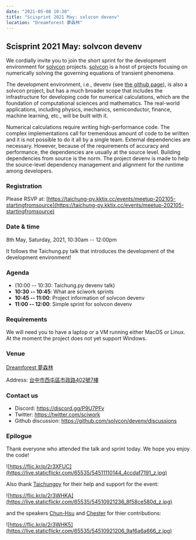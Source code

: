 ```yaml
---
date: "2021-05-08 10:30"
title: "Scisprint 2021 May: solvcon devenv"
location: "Dreamforest 夢森林"
---
```


## Scisprint 2021 May: solvcon devenv

We cordially invite you to join the short sprint for the development
environment for [solvcon](https://solvcon.net/) projects.
[solvcon](https://solvcon.net/) is a host of projects focusing on
numerically solving the governing equations of transient phenomena.

The development environment, i.e., devenv (see [the github
page](https://github.com/solvcon/devenv)), is also a solvcon project,
but has a much broader scope that includes the infrastructure for
developing code for numerical calculations, which are the foundation of
computational sciences and mathematics. The real-world applications,
including physics, mechanics, semiconductor, finance, machine learning,
etc., will be built with it.

Numerical calculations require writing high-performance code. The
complex implementations call for tremendous amount of code to be written
and it is not possible to do it all by a single team. External
dependencies are necessary. However, because of the requirements of
accuracy and performance, the dependencies are usually at the source
level. Building dependencies from source is the norm. The project devenv
is made to help the source-level dependency management and alignment for
the runtime among developers.

### Registration

Please RSVP at:
[https://taichung-py.kktix.cc/events/meetup-202105-startingfromsource](https://taichung-py.kktix.cc/events/meetup-202105-startingfromsource)

### Date & time

8th May, Saturday, 2021, 10:30am -- 12:00pm

It follows the Taichung.py talk that introduces the development of the
development environment!

### Agenda

- (10:00 -- 10:30: Taichung.py devenv talk)
- **10:30 -- 10:45**: What are sciwork sprints
- **10:45 -- 11:00**: Project information of solvcon devenv
- **11:00 -- 12:00**: Simple sprint for solvcon devenv

### Requirements

We will need you to have a laptop or a VM running either MacOS or Linux.
At the moment the project does not yet support Windows.

### Venue

[Dreamforest 夢森林](https://www.program.com.tw/dreamforest)

Address:
[台中市西屯區市政路402號7樓](https://goo.gl/maps/H7c2QpAqzzPKDki1A)

<Map src="https://www.google.com/maps/embed?pb=!1m18!1m12!1m3!1d93334.32566792057!2d120.65615032593928!3d24.136553218127702!2m3!1f0!2f0!3f0!3m2!1i1024!2i768!4f13.1!3m3!1m2!1s0x0%3A0xcefb5cf06e0f2824!2z5b6u56iL5byP5aSi5qOu5p6X!5e0!3m2!1sen!2stw!4v1618645485594!5m2!1sen!2stw" />

### Contact us

- Discord: https://discord.gg/P9U7PFv
- Twitter: https://twitter.com/sciwork
- Github discussion: https://github.com/solvcon/devenv/discussions

### Epilogue

Thank everyone who attended the talk and sprint today. We hope you enjoy
the code!

![https://flic.kr/p/2r3XFUC](https://live.staticflickr.com/65535/54511110144_4ccdaf7191_z.jpg)

Also thank
[Taichungpy](https://www.facebook.com/groups/780250978715991/) for their
help and support for the event:

![https://flic.kr/p/2r3WHKA](https://live.staticflickr.com/65535/54510921236_8f58ce580d_z.jpg)

and the speakers [Chun-Hsu](github.com/j8xixo12) and
[Chester](github.com/chestercheng) for thier contributions:

![https://flic.kr/p/2r3WHK5](https://live.staticflickr.com/65535/54510921206_9af6a6a666_z.jpg)

